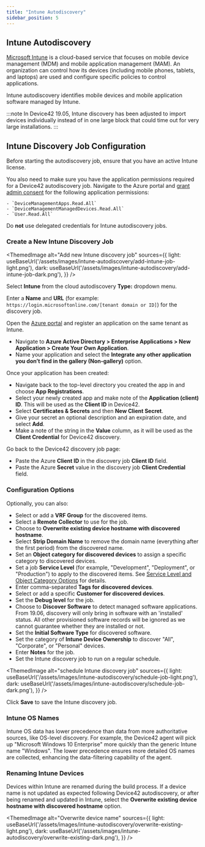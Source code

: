 ```yaml
---
title: "Intune Autodiscovery"
sidebar_position: 5
---
```



## Intune Autodiscovery

[Microsoft Intune](https://learn.microsoft.com/en-us/mem/intune/fundamentals/what-is-intune) is a cloud-based service that focuses on mobile device management (MDM) and mobile application management (MAM). An organization can control how its devices (including mobile phones, tablets, and laptops) are used and configure specific policies to control applications.

Intune autodiscovery identifies mobile devices and mobile application software managed by Intune.

:::note
In Device42 19.05, Intune discovery has been adjusted to import devices individually instead of in one large block that could time out for very large installations.
:::

## Intune Discovery Job Configuration

Before starting the autodiscovery job, ensure that you have an active Intune license.

You also need to make sure you have the application permissions required for a Device42 autodiscovery job. Navigate to the Azure portal and [grant admin consent](https://learn.microsoft.com/en-us/azure/active-directory/manage-apps/grant-admin-consent) for the following application permissions:

    - `DeviceManagementApps.Read.All`
    - `DeviceManagementManagedDevices.Read.All`
    - `User.Read.All`

Do **not** use delegated credentials for Intune autodiscovery jobs.

### Create a New Intune Discovery Job

<ThemedImage
  alt="Add new Intune discovery job"
  sources={{
    light: useBaseUrl('/assets/images/intune-autodiscovery/add-intune-job-light.png'),
    dark: useBaseUrl('/assets/images/intune-autodiscovery/add-intune-job-dark.png'),
  }}
/>

Select **Intune** from the cloud autodiscovery **Type:** dropdown menu.

Enter a **Name** and **URL** (for example: `https://login.microsoftonline.com/[tenant domain or ID]`) for the discovery job.

Open the [Azure portal](https://portal.azure.com) and register an application on the same tenant as Intune. 
- Navigate to **Azure Active Directory > Enterprise Applications > New Application > Create Your Own Application**. 
- Name your application and select the **Integrate any other application you don’t find in the gallery (Non-gallery)** option.

Once your application has been created: 
- Navigate back to the top-level directory you created the app in and choose **App Registrations**. 
- Select your newly created app and make note of the **Application (client) ID**. This will be used as the **Client ID** in Device42.
- Select **Certificates & Secrets** and then **New Client Secret**. 
- Give your secret an optional description and an expiration date, and select **Add**. 
- Make a  note of the string in the **Value** column, as it will be used as the **Client Credential** for Device42 discovery.

Go back to the Device42 discovery job page:

- Paste the Azure **Client ID** in the discovery job **Client ID** field.
- Paste the Azure **Secret** value in the discovery job **Client Credential** field.

### Configuration Options

Optionally, you can also:

- Select or add a **VRF Group** for the discovered items.
- Select a **Remote Collector** to use for the job.
- Choose to **Overwrite existing device hostname with discovered hostname**.
- Select **Strip Domain Name** to remove the domain name (everything after the first period) from the discovered name.
- Set an **Object category for discovered devices** to assign a specific category to discovered devices.
- Set a job **Service Level** (for example, "Development", "Deployment", or "Production") to apply to the discovered items. See [Service Level and Object Category Options](index.mdx#service-level-and-object-category-options) for details.
- Enter comma-separated **Tags for discovered devices**.
- Select or add a specific **Customer for discovered devices**.
- Set the **Debug level** for the job.
- Choose to **Discover Software** to detect managed software applications. From 19.06, discovery will only bring in software with an 'installed' status. All other provisioned software records will be ignored as we cannot guarantee whether they are installed or not.
- Set the **Initial Software Type** for discovered software.
- Set the category of **Intune Device Ownership** to discover "All", "Corporate", or "Personal" devices.
- Enter **Notes** for the job.
- Set the Intune discovery job to run on a regular schedule.

<ThemedImage
  alt="schedule Intune discovery job"
  sources={{
    light: useBaseUrl('/assets/images/intune-autodiscovery/schedule-job-light.png'),
    dark: useBaseUrl('/assets/images/intune-autodiscovery/schedule-job-dark.png'),
  }}
/>

Click **Save** to save the Intune discovery job.

### Intune OS Names

Intune OS data has lower precedence than data from more authoritative sources, like OS-level discovery. For example, the Device42 agent will pick up "Microsoft Windows 10 Enterprise" more quickly than the generic Intune name "Windows". The lower precedence ensures more detailed OS names are collected, enhancing the data-filtering capability of the agent.

### Renaming Intune Devices

Devices within Intune are renamed during the build process. If a device name is not updated as expected following Device42 autodiscovery, or after being renamed and updated in Intune, select the **Overwrite existing device hostname with discovered hostname** option.

<ThemedImage
  alt="Overwrite device name"
  sources={{
    light: useBaseUrl('/assets/images/intune-autodiscovery/overwrite-existing-light.png'),
    dark: useBaseUrl('/assets/images/intune-autodiscovery/overwrite-existing-dark.png'),
  }}
/>
